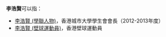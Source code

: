 '''李浩賢'''可以指：
*[[李浩賢_(學聯人物)|李浩賢 (學聯人物)]]，香港城市大學學生會會長（2012-2013年度）
*[[李浩賢_(壁球運動員)|李浩賢 (壁球運動員)]]，香港壁球運動員
{{Disambig|H|cat=三字李姓人名消歧义}}